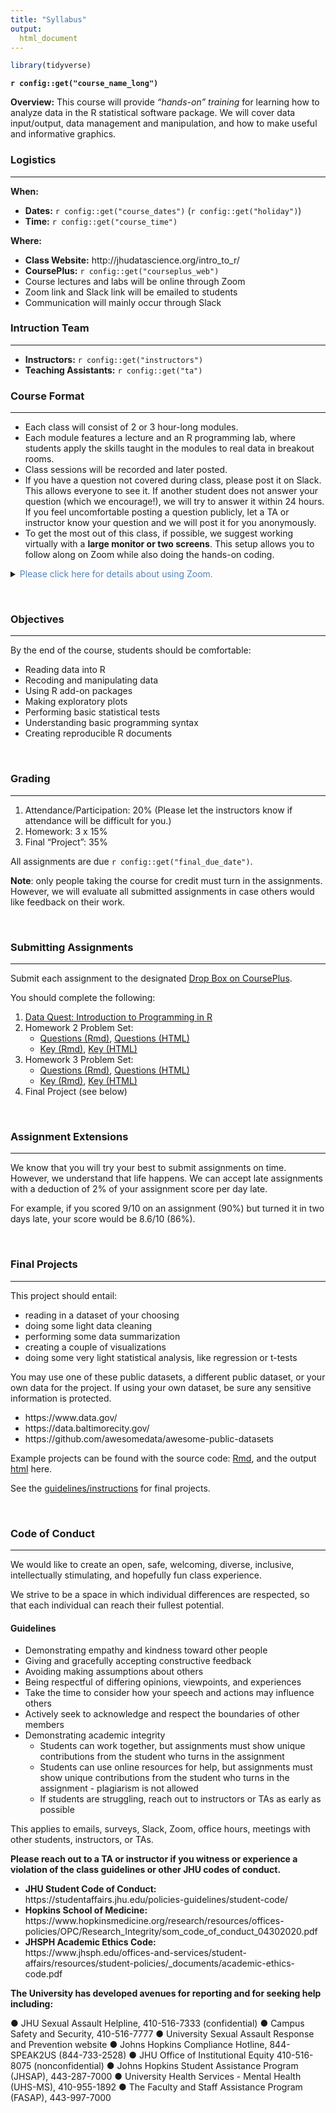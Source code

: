 ```yaml
---
title: "Syllabus"
output:
  html_document
---
```


```r
library(tidyverse)
```

**`r config::get("course_name_long")`**

**Overview:** This course will provide *"hands-on" training*  for learning how to analyze data in the R statistical software package. We will cover data input/output, data management and manipulation, and how to make useful and informative graphics.

### Logistics
***

**When:** 

- **Dates:** `r config::get("course_dates")` (`r config::get("holiday")`)
- **Time:** `r config::get("course_time")`

**Where:**

- **Class Website:** http://jhudatascience.org/intro_to_r/   
- **CoursePlus:** `r config::get("courseplus_web")`
- Course lectures and labs will be online through Zoom
- Zoom link and Slack link will be emailed to students
- Communication will mainly occur through Slack


### Intruction Team
***

- **Instructors:** `r config::get("instructors")`
- **Teaching Assistants:** `r config::get("ta")`

### Course Format
***

* Each class will consist of 2 or 3 hour-long modules.
* Each module features a lecture and an R programming lab, where students apply the skills taught in the modules to real data in breakout rooms. 
* Class sessions will be recorded and later posted. 
* If you have a question not covered during class, please post it on Slack. This allows everyone to see it. If another student does not answer your question (which we encourage!), we will try to answer it within 24 hours. If you feel uncomfortable posting a question publicly, let a TA or instructor know your question and we will post it for you anonymously. 
* To get the most out of this class, if possible, we suggest working virtually with a **large monitor or two screens**. This setup allows you to follow along on Zoom while also doing the hands-on coding.

<details><summary> <span style = "color: #5383bb;"> Please click here for details about using Zoom.</span></summary>

Zoom + Working Virtually

***

* Please be aware that there is the option to use closed captioning:

  ![closed captioning on zoom](docs/images/CC.png)

  * During lectures you can indicate how you feel about the pace of the course like so:

  ![reactions about pace](docs/images/slow_fast_reactions.png)

  * In breakout room sessions you can ask for help like so:

  ![ask for help](docs/images/help.png)
  
***
</details>

<br>

### Objectives
***

By the end of the course, students should be comfortable:

- Reading data into R
- Recoding and manipulating data
- Using R add-on packages
- Making exploratory plots
- Performing basic statistical tests
- Understanding basic programming syntax
- Creating reproducible R documents


<br>

### Grading
***

1. Attendance/Participation: 20% (Please let the instructors know if attendance will be difficult for you.)
2. Homework: 3 x 15%
3. Final "Project": 35%

All assignments are due `r config::get("final_due_date")`. 

**Note**: only people taking the course for credit must turn in the assignments. However, we will evaluate all submitted assignments in case others would like feedback on their work.

<br>

### Submitting Assignments
***

Submit each assignment to the designated [Drop Box on CoursePlus](`r config::get("courseplus_dropboxes")`).

You should complete the following:

1. [Data Quest: Introduction to Programming in R](https://app.dataquest.io/m/499/introduction-to-programming-in-r)
2. Homework 2 Problem Set: 
   - [Questions (Rmd)](modules/HW/homework2.Rmd), [Questions (HTML)](modules/HW/homework2.html)         
   - [Key (Rmd)](modules/HW/homework2_key.Rmd), [Key (HTML)](modules/HW/homework2_key.html)
3. Homework 3 Problem Set:
   - [Questions (Rmd)](modules/HW/homework3.Rmd), [Questions (HTML)](modules/HW/homework3.html)         
   - [Key (Rmd)](modules/HW/homework3_key.Rmd), [Key (HTML)](modules/HW/homework3_key.html)
4. Final Project (see below)

<br>

### Assignment Extensions
***

We know that you will try your best to submit assignments on time. However, we understand that life happens. We can accept late assignments with a deduction of 2% of your assignment score per day late.

For example, if you scored 9/10 on an assignment (90%) but turned it in two days late, your score would be 8.6/10 (86%).

<br>

### Final Projects 
***

This project should entail:

- reading in a dataset of your choosing
- doing some light data cleaning
- performing some data summarization
- creating a couple of visualizations
- doing some very light statistical analysis, like regression or t-tests 

You may use one of these public datasets, a different public dataset, or your own data for the project. If using your own dataset, be sure any sensitive information is protected.

- https://www.data.gov/
- https://data.baltimorecity.gov/
- https://github.com/awesomedata/awesome-public-datasets

Example projects can be found with the source code: [Rmd](modules/Project_Example/Project_Example.Rmd), and the output [html](modules/Project_Example/Project_Example.html) here.

See the [guidelines/instructions](modules/Project_Guidelines/Project_Guidelines.html) for final projects.

<br>

### Code of Conduct
***

We would like to create an open, safe, welcoming, diverse, inclusive, intellectually stimulating, and hopefully fun class experience. 

We strive to be a space in which individual differences are respected, so that each individual can reach their fullest potential.

#### Guidelines

- Demonstrating empathy and kindness toward other people
- Giving and gracefully accepting constructive feedback
- Avoiding making assumptions about others
- Being respectful of differing opinions, viewpoints, and experiences
- Take the time to consider how your speech and actions may influence others
- Actively seek to acknowledge and respect the boundaries of other members
- Demonstrating academic integrity 
    - Students can work together, but assignments must show unique contributions from the student who turns in the assignment
    - Students can use online resources for help, but assignments must show unique contributions from the student who turns in the assignment - plagiarism is not allowed
    - If students are struggling, reach out to instructors or TAs as early as possible


This applies to emails, surveys, Slack, Zoom, office hours, meetings with other students, instructors, or TAs.

 **Please reach out to a TA or instructor if you witness or experience a violation of the class guidelines or other JHU codes of conduct.**

- **JHU Student Code of Conduct:**   
https://studentaffairs.jhu.edu/policies-guidelines/student-code/  
- **Hopkins School of Medicine:**  
https://www.hopkinsmedicine.org/research/resources/offices-policies/OPC/Research_Integrity/som_code_of_conduct_04302020.pdf   
- **JHSPH Academic Ethics Code:**   
https://www.jhsph.edu/offices-and-services/student-affairs/resources/student-policies/_documents/academic-ethics-code.pdf 

**The University has developed avenues for reporting and for seeking help including:** 

● JHU Sexual Assault Helpline, 410-516-7333 (confidential) 
● Campus Safety and Security, 410-516-7777 
● University Sexual Assault Response and Prevention website 
● Johns Hopkins Compliance Hotline, 844-SPEAK2US (844-733-2528) 
● JHU Office of Institutional Equity 410-516-8075 (nonconfidential) 
● Johns Hopkins Student Assistance Program (JHSAP), 443-287-7000 
● University Health Services - Mental Health (UHS-MS), 410-955-1892 
● The Faculty and Staff Assistance Program (FASAP), 443-997-7000 
